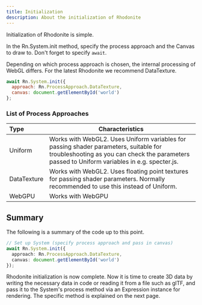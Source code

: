 ```yaml
---
title: Initialization
description: About the initialization of Rhodonite
---
```



<DocLayout>

Initialization of Rhodonite is simple.

In the Rn.System.init method, specify the process approach and the Canvas to draw to. Don't forget to specify `await`.

Depending on which process approach is chosen, the internal processing of WebGL differs.
For the latest Rhodonite we recommend DataTexture.

```javascript
await Rn.System.init({
  approach: Rn.ProcessApproach.DataTexture,
  canvas: document.getElementById('world')
};
```

### List of Process Approaches

| Type | Characteristics |
|:-----------|------------|
| Uniform | Works with WebGL2. Uses Uniform variables for passing shader parameters, suitable for troubleshooting as you can check the parameters passed to Uniform variables in e.g. specter.js. |
| DataTexture | Works with WebGL2. Uses floating point textures for passing shader parameters. Normally recommended to use this instead of Uniform. |
| WebGPU | Works with WebGPU |

## Summary

The following is a summary of the code up to this point.

```typescript
// Set up System (specify process approach and pass in canvas)
await Rn.System.init({
  approach: Rn.ProcessApproach.DataTexture,
  canvas: document.getElementById('world')
});
```

Rhodonite initialization is now complete.
Now it is time to create 3D data by writing the necessary data in code or reading it from a file such as glTF, and pass it to the System's process method via an Expression instance for rendering. The specific method is explained on the next page.

</DocLayout>
